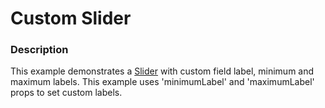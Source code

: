 
# Custom Slider

### Description

This example demonstrates a [Slider](/components/cerner-terra-framework-docs/slider/about) with custom field label,  minimum and maximum labels. This example uses 'minimumLabel' and 'maximumLabel' props to set custom labels. 

<CustomSlider />